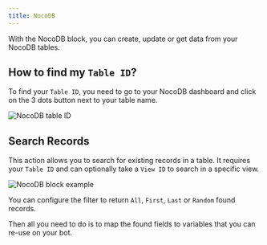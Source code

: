 ```yaml
---
title: NocoDB
---
```


With the NocoDB block, you can create, update or get data from your NocoDB tables.

## How to find my `Table ID`?

To find your `Table ID`, you need to go to your NocoDB dashboard and click on the 3 dots button next to your table name.

<Frame>
  <img
    src="/images/blocks/integrations/nocodb-table-id.jpg"
    alt="NocoDB table ID"
  />
</Frame>

## Search Records

This action allows you to search for existing records in a table. It requires your `Table ID` and can optionally take a `View ID` to search in a specific view.

<Frame>
  <img
    src="/images/blocks/integrations/nocodb.jpg"
    alt="NocoDB block example"
  />
</Frame>

You can configure the filter to return `All`, `First`, `Last` or `Random` found records.

Then all you need to do is to map the found fields to variables that you can re-use on your bot.
